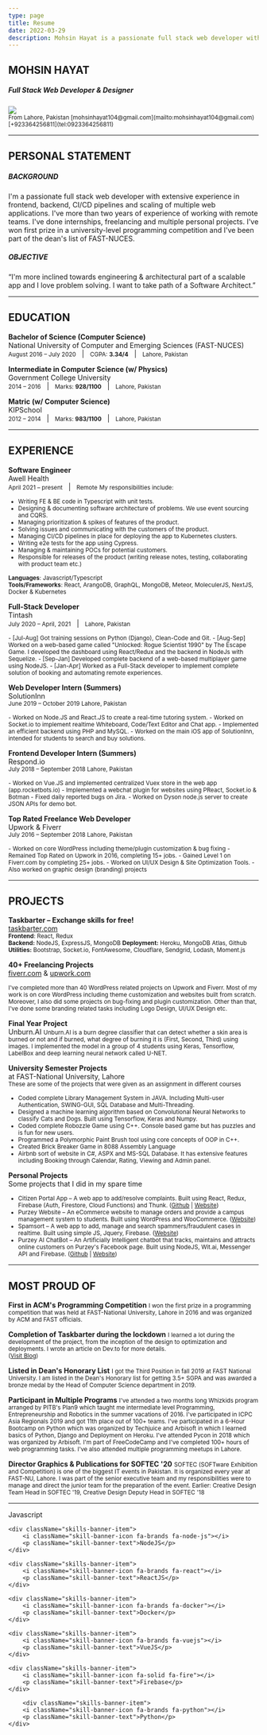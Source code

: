 ```yaml
---
type: page
title: Resume
date: 2022-03-29
description: Mohsin Hayat is a passionate full stack web developer with extensive experience in frontend, backend, automation and scaling of multiple web applications. He has more than two years of experience of working with remote teams. He has done internships, freelancing and multiple personal projects. He has also won first prize in a university-level programming competition and he is part of the dean's list of FAST-NUCES.
---
```


## MOHSIN HAYAT
<div className="designation-with-img">
    <h5>Full Stack Web Developer & Designer</h5> 
    <img className="resume-dp" src="/images/Mohsin_DP.jpg"/>
</div>

<small>
<i className="contact-icon fa-solid fa-location-pin"></i> From Lahore, Pakistan   
<i className="contact-icon fa-solid fa-envelope"></i> [mohsinhayat104@gmail.com](mailto:mohsinhayat104@gmail.com)   
<i className="contact-icon fa-solid fa-phone"></i> [+923364256811](tel:0923364256811)   

</small>

----

## <i className="resume-icon fa-solid fa-quote-right"></i> PERSONAL STATEMENT
##### BACKGROUND
I'm a passionate full stack web developer with extensive experience in frontend, backend, CI/CD pipelines and scaling of multiple web applications. I've more than two years of experience of working with remote teams. I've done internships, freelancing and multiple personal projects. I've won first prize in a university-level programming competition and I've been part of the dean's list of FAST-NUCES.

##### OBJECTIVE
“I'm more inclined towards engineering & architectural part of a scalable app and I love problem solving. I want to take path of a Software Architect.”

---- 
## <i className="resume-icon fa-solid fa-graduation-cap"></i> EDUCATION
**Bachelor of Science (Computer Science)**   
National University of Computer and Emerging Sciences (FAST-NUCES)   
<small>August 2016 – July 2020</small> &nbsp; | &nbsp;  <small>CGPA: **3.34/4**</small> &nbsp; | &nbsp;  <small>Lahore, Pakistan</small>

**Intermediate in Computer Science (w/ Physics)**   
Government College University   
<small>2014 – 2016</small> &nbsp; | &nbsp;  <small>Marks: **928/1100**</small>  &nbsp; | &nbsp;  <small>Lahore, Pakistan</small>


**Matric (w/ Computer Science)**   
KIPSchool   
<small>2012 – 2014</small> &nbsp; | &nbsp;  <small>Marks: **983/1100**</small>  &nbsp; | &nbsp;  <small>Lahore, Pakistan</small>

----

## <i className="resume-icon fa-solid fa-briefcase"></i> EXPERIENCE

**Software Engineer**   
Awell Health   
<small>April 2021 – present</small>  &nbsp; | &nbsp;  <small>Remote</small>
<small>
My responsibilities include:
- Writing FE & BE code in Typescript with unit tests.
- Designing & documenting software architecture of problems. We use event sourcing and CQRS.
- Managing prioritization & spikes of features of the product.
- Solving issues and communicating with the customers of the product.
- Managing CI/CD pipelines in place for deploying the app to Kubernetes clusters.
- Writing e2e tests for the app using Cypress.
- Managing & maintaining POCs for potential customers.
- Responsible for releases of the product (writing release notes, testing, collaborating with product team etc.)   

**Languages**: Javascript/Typescript   
**Tools/Frameworks**: React, ArangoDB, GraphQL, MongoDB, Meteor, MoleculerJS, NextJS, Docker & Kubernetes
</small>

**Full-Stack Developer**   
Tintash   
<small>July 2020 – April, 2021</small> &nbsp; | &nbsp; <small>Lahore, Pakistan</small>

<small>
- [Jul-Aug] Got training sessions on Python (Django), Clean-Code and Git.
- [Aug-Sep] Worked on a web-based game called "Unlocked: Rogue Scientist 1990" by The Escape Game. I developed the dashboard using React/Redux and the backend in NodeJs with Sequelize.
- [Sep-Jan] Developed complete backend of a web-based multiplayer game using NodeJS.
- [Jan-Apr] Worked as a Full-Stack developer to implement complete solution of booking and automating remote experiences.
</small>

**Web Developer Intern (Summers)**   
SolutionInn   
<small>June 2019 – October 2019 Lahore, Pakistan</small>

<small>
- Worked on Node.JS and React.JS to create a real-time tutoring system.
- Worked on Socket.io to implement realtime Whiteboard, Code/Text Editor and Chat app.
- Implemented an efficient backend using PHP and MySQL.
- Worked on the main iOS app of SolutionInn, intended for students to search and buy solutions.
</small>

**Frontend Developer Intern (Summers)**   
Respond.io   
<small>July 2018 – September 2018 Lahore, Pakistan</small>

<small>
- Worked on Vue.JS and implemented centralized Vuex store in the web app (app.rocketbots.io)
- Implemented a webchat plugin for websites using PReact, Socket.io & Botman
- Fixed daily reported bugs on Jira.
- Worked on Dyson node.js server to create JSON APIs for demo bot.
</small>

**Top Rated Freelance Web Developer**   
Upwork & Fiverr   
<small>July 2016 – September 2018 Lahore, Pakistan</small>

<small>
- Worked on core WordPress including theme/plugin customization & bug fixing
- Remained Top Rated on Upwork in 2016, completing 15+ jobs.
- Gained Level 1 on Fiverr.com by completing 25+ jobs.
- Worked on UI/UX Design & Site Optimization Tools.
- Also worked on graphic design (branding) projects
</small>

----

## <i className="resume-icon fa-solid fa-code"></i> PROJECTS
**Taskbarter – Exchange skills for free!**   
[taskbarter.com](https://taskbarter.com)   
<small>
**Frontend**: React, Redux   
**Backend:** NodeJS, ExpressJS, MongoDB
**Deployment:** Heroku, MongoDB Atlas, Github
**Utilities:** Bootstrap, Socket.io, FontAwesome, Cloudflare, Sendgrid, Lodash, Moment.js
</small>

**40+ Freelancing Projects**   
[fiverr.com](https://fiverr.com) & [upwork.com](https://upwork.com)

<small>
I've completed more than 40 WordPress related projects on Upwork and Fiverr. Most of my work is on core WordPress including theme customization and websites built from scratch. Moreover, I also did some projects on bug-fixing and plugin customization. Other than that, I've done some branding related tasks including Logo Design, UI/UX Design etc.
</small>

**Final Year Project**   
Unburn.AI
<small>
Unburn.AI is a burn degree classifier that can detect whether a skin area is burned or not and if burned, what degree of burning it is (First, Second, Third) using images. I implemented the model in a group of 4 students using Keras, Tensorflow, LabelBox and deep learning neural network called U-NET.
</small>

**University Semester Projects**   
at FAST-National University, Lahore    
<small>
These are some of the projects that were given as an assignment in different courses
- Coded complete Library Management System in JAVA. Including Multi-user Authentication, SWING-GUI, SQL Database and Multi-Threading.
- Designed a machine learning algorithm based on Convolutional Neural Networks to classify Cats and Dogs. Built using Tensorflow, Keras and Numpy.
- Coded complete Robozzle Game using C++. Console based game but has puzzles and is fun for new users.
- Programmed a Polymorphic Paint Brush tool using core concepts of OOP in C++.
- Created Brick Breaker Game in 8088 Assembly Language
- Airbnb sort of website in C#, ASPX and MS-SQL Database. It has extensive features including Booking through Calendar, Rating, Viewing and Admin panel.
</small>

**Personal Projects**   
Some projects that I did in my spare time
<small>
- Citizen Portal App – A web app to add/resolve complaints. Built using React, Redux, Firebase (Auth, Firestore, Cloud Functions) and Thunk. ([Github](https://github.com/mohsinht/citizen-portal-app) | [Website](https://pm-citizen-portal.firebaseapp.com/))
- Purzey Website – An eCommerce website to manage orders and provide a campus management system to students. Built using WordPress and WooCommerce. ([Website](https://purzey.pk/))
- Spamsort – A web app to add, manage and search spammers/fraudulent cases in realtime. Built using simple JS, Jquery, Firebase. ([Website](https://spamsort.com))
- Purzey AI ChatBot – An Artificially Intelligent chatbot that tracks, maintains and attracts online customers on Purzey's Facebook page. Built using NodeJS, Wit.ai, Messenger API and Firebase. ([Github](https://github.com/mohsinht/purzeyChatBot) | [Website](https://m.me/purzey))
</small>

----
## <i className="resume-icon fa-solid fa-medal"></i> MOST PROUD OF

**First in ACM's Programming Competition**
<small>
I won the first prize in a programming competition that was held at FAST-National University, Lahore in 2016 and was organized by ACM and FAST officials.
</small>

**Completion of Taskbarter during the lockdown**
<small>
I learned a lot during the development of the project, from the inception of the design to optimization and deployments. I wrote an article on Dev.to for more details.   
([Visit Blog](https://dev.to/mohsinht/taskbarter-exchange-tasks-for-free-3gn1))
</small>


**Listed in Dean's Honorary List**
<small>
I got the Third Position in fall 2019 at FAST National University. I am listed in the Dean's Honorary list for getting 3.5+ SGPA and was awarded a bronze medal by the Head of Computer Science department in 2019.
</small>

**Participant in Multiple Programs**
<small>
I've attended a two months long Whizkids program arranged by PITB's Plan9 which taught me intermediate level Programming, Entrepreneurship and Robotics in the summer vacations of 2016. I've participated in ICPC Asia Regionals 2019 and got 11th place out of 100+ teams. I've participated in a 6-Hour Bootcamp on Python which was organized by Techjuice and Arbisoft in which I learned basics of Python, Django and Deployment on Heroku. I've attended Pycon in 2018 which was organized by Arbisoft. I'm part of FreeCodeCamp and I've completed 100+ hours of web programming tasks. I've also attended multiple programming meetups in Lahore.
</small>

**Director Graphics & Publications for SOFTEC '20**
<small>
SOFTEC (SOFTware Exhibition and Competition) is one of the biggest IT events in Pakistan. It is organized every year at FAST-NU, Lahore. I was part of the senior executive team and my responsibilities were to manage and direct the junior team for the preparation of the event. Earlier: Creative Design Team Head in SOFTEC '19, Creative Design Deputy Head in SOFTEC '18
</small>

----

<div className="skills-banner">
    <div className="skills-banner-item">
        <i className="skill-banner-icon fa-brands fa-js"></i>
        <p className="skill-banner-text">Javascript</p>
    </div>

    <div className="skills-banner-item">
        <i className="skill-banner-icon fa-brands fa-node-js"></i>
        <p className="skill-banner-text">NodeJS</p>
    </div>

    <div className="skills-banner-item">
        <i className="skill-banner-icon fa-brands fa-react"></i>
        <p className="skill-banner-text">ReactJS</p>
    </div>

    <div className="skills-banner-item">
        <i className="skill-banner-icon fa-brands fa-docker"></i>
        <p className="skill-banner-text">Docker</p>
    </div>

    <div className="skills-banner-item">
        <i className="skill-banner-icon fa-brands fa-vuejs"></i>
        <p className="skill-banner-text">VueJS</p>
    </div>

    <div className="skills-banner-item">
        <i className="skill-banner-icon fa-solid fa-fire"></i>
        <p className="skill-banner-text">Firebase</p>
    </div>

        <div className="skills-banner-item">
        <i className="skill-banner-icon fa-brands fa-python"></i>
        <p className="skill-banner-text">Python</p>
    </div>
</div>